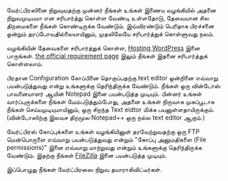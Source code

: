 {{Languages|
{{en|Before You Install}}
{{es|Before You Install}}
{{bs|Prije nego otpočnete instalaciju}}
{{de|Bevor Sie installieren}}
{{fi|Ennen kuin asennat}}
{{ja|インストールの前に}}
{{nl|Voor het installeren}}
{{ta|நிறுவுவதற்கு முன்னர்}}
{{th|ก่อนคุณทำการติดตั้ง}}
{{ru|Перед установкой}}
{{zh-cn|安装之前要了解的}}
{{zh-tw|安裝之前要瞭解的}}
{{pt-br|Antes de Instalar}} 
}}

வேர்ட்பிரஸினை நிறுவுவதற்கு முன்னர் நீங்கள் உங்கள் இணைய வழங்கியில் அதனை நிறுவமுடியமா என சரிபார்த்து கொள்ள வேண்டி உள்ளதோடு, தேவையான சில திறமைகளை நீங்கள் கொண்டிருக்க வேண்டும். இவ்விரண்டும் பெரிதாக பிரச்சனை ஒன்றும் தரப்போவதில்லையாயினும், முதலிலேயே சரிபார்த்துக் கொள்ளுவது நலம்.

வழங்கியின் தேவைகளை சரிபார்த்துக் கொள்ள, [[Hosting WordPress]] இனை பாருங்கள். [http://wordpress.org/about/requirements/ the official requirement page] இலும் நீங்கள் இதனை சரிபார்த்துக் கொள்ளலாம். 

பிரதான Configuration கோப்பினை தொகுப்பதற்கு text editor ஒன்றினை எவ்வாறு பயன்படுத்துவது என்று உங்களுக்கு தெரிந்திருக்க வேண்டும். நீங்கள் ஒரு வின்டோஸ் பாவனையாளர் ஆயின் Notepad இனை பயன்படுத்த முடியும். பின்னர் உங்கள் வார்ப்புருக்களை நீங்கள் மேம்படுத்தும்போது, அதனை உங்கள் நிருவாக முகப்பூடாக நீங்கள் செய்யமுடியுமாயினும், ஒரு சிறந்த Text eidtor மிக்க பயனுள்ளதாயிருக்கும். (வின்டோஸிற்கு இலவச திறமூல Notepad++ ஒரு நல்ல text editor ஆகும்.)

வேர்ட்பிரஸ் கோப்புக்களை உங்கள் வழங்கியினுள் தரவேற்றுவதற்கு ஒரு FTP மென்பொருளை எவ்வாறு பயன்படுத்துவது என்றும் "கோப்பு அனுமதிகளை (File permissions)" இனை எவ்வாறு மாற்றுவது என்றும் உங்களுக்கு தெரிந்திருக்க வேண்டும். இதற்கு நீங்கள் [[FileZilla இனை எவ்வாறு பயன்படுத்துவது|FileZilla]] இனை பயன்படுத்த முடியும்.

இப்பொழுது நீங்கள் வேர்ட்பிரஸை நிறுவ தயாராகிவிட்டீர்கள்.